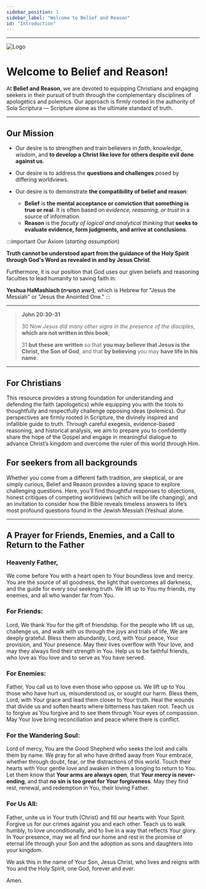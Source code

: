 ```yaml
---
sidebar_position: 1
sidebar_label: "Welcome to Belief and Reason"
id: "Introduction"
---
```


---

<div style={{ display: 'flex', alignItems: 'center', marginBottom: '20px' }}>
  <img 
    src="/img/living-water.svg" 
    alt="Logo" 
    style={{ width: '50px', height: '50px', marginRight: '10px' }}
  />
  <h1 style={{ margin: 0 }}>Welcome to Belief and Reason!</h1>
</div>


At **Belief and Reason**, we are devoted to equipping Christians and engaging seekers in their pursuit of truth through the complementary disciplines of apologetics and polemics. Our approach is firmly rooted in the authority of Sola Scriptura — Scripture alone as the ultimate standard of truth.

---

## Our Mission
* Our desire is to strengthen and train believers in _faith_, _knowledge_, _wisdom_, and **to develop a Christ like love for others despite evil done against us**.

* Our desire is to address the **questions and challenges** posed by differing worldviews.

* Our desire is to demonstrate **the compatibility of belief and reason**:
  * **Belief** is **the mental acceptance or conviction that something is true or real**. It is often based on _evidence, reasoning, or trust_ in a source of information. 
  * **Reason** is the _faculty of logical and analytical thinking_ that **seeks to evaluate evidence, form judgments, and arrive at conclusions**. 

:::important Our Axiom (_starting assumption_)

**Truth cannot be understood apart from the guidance of the Holy Spirit through God's Word as revealed in and by Jesus Christ**. 

Furthermore, it is our position that God uses our given beliefs and reasoning faculties to lead humanity to saving faith in:

**Yeshua HaMashiach (יֵשׁוּעַ הַמָּשִׁיחַ)**, which is Hebrew for "Jesus the Messiah" or "Jesus the Anointed One."
:::

---

>**John 20:30-31**
>
>30 Now _Jesus did many other signs in the presence of the disciples_, **which are not written in this book**; 
>
>31 **but these are written** so that **you may believe that Jesus is the Christ, the Son of God**, and that **by believing** you may **have life in his name**.

---

## For Christians
This resource provides a strong foundation for understanding and defending the faith (apologetics) while equipping you with the tools to thoughtfully and respectfully challenge opposing ideas (polemics). Our perspectives are firmly rooted in Scripture, the divinely inspired and infallible guide to truth. Through careful exegesis, evidence-based reasoning, and historical analysis, we aim to prepare you to confidently share the hope of the Gospel and engage in meaningful dialogue to advance Christ’s kingdom and overcome the ruler of this world through Him.

## For seekers from all backgrounds
Whether you come from a different faith tradition, are skeptical, or are simply curious, Belief and Reason provides a loving space to explore challenging questions. Here, you’ll find thoughtful responses to objections, honest critiques of competing worldviews (which will be life changing), and an invitation to consider how the Bible reveals timeless answers to life’s most profound questions found in the Jewish Messiah (Yeshua) alone. 

---

## A Prayer for Friends, Enemies, and a Call to Return to the Father

### Heavenly Father,
We come before You with a heart open to Your boundless love and mercy. You are the source of all goodness, the light that overcomes all darkness, and the guide for every soul seeking truth. We lift up to You my friends, my enemies, and all who wander far from You.

### For Friends:
Lord, We thank You for the gift of friendship. For the people who lift us up, challenge us, and walk with us through the joys and trials of life, We are deeply grateful. Bless them abundantly, Lord, with Your peace, Your provision, and Your presence. May their lives overflow with Your love, and may they always find their strength in You. Help us to be faithful friends, who love as You love and to serve as You have served.

### For Enemies:
Father, You call us to love even those who oppose us. We lift up to You those who have hurt us, misunderstood us, or sought our harm. Bless them, Lord, with Your grace and lead them closer to Your truth. Heal the wounds that divide us and soften hearts where bitterness has taken root. Teach us to forgive as You forgive and to see them through Your eyes of compassion. May Your love bring reconciliation and peace where there is conflict.

### For the Wandering Soul:
Lord of mercy, You are the Good Shepherd who seeks the lost and calls them by name. We pray for all who have drifted away from Your embrace, whether through doubt, fear, or the distractions of this world. Touch their hearts with Your gentle love and awaken in them a longing to return to You. Let them know that **Your arms are always open**, that **Your mercy is never-ending**, and that **no sin is too great for Your forgiveness**. May they find rest, renewal, and redemption in You, their loving Father.

### For Us All:
Father, unite us in Your truth (Christ) and fill our hearts with Your Spirit. Forgive us for our crimes against you and each other. Teach us to walk humbly, to love unconditionally, and to live in a way that reflects Your glory. In Your presence, may we all find our home and rest in the promise of eternal life through your Son and the adoption as sons and daughters into your kingdom.

We ask this in the name of Your Son, Jesus Christ, who lives and reigns with You and the Holy Spirit, one God, forever and ever.

Amen.
